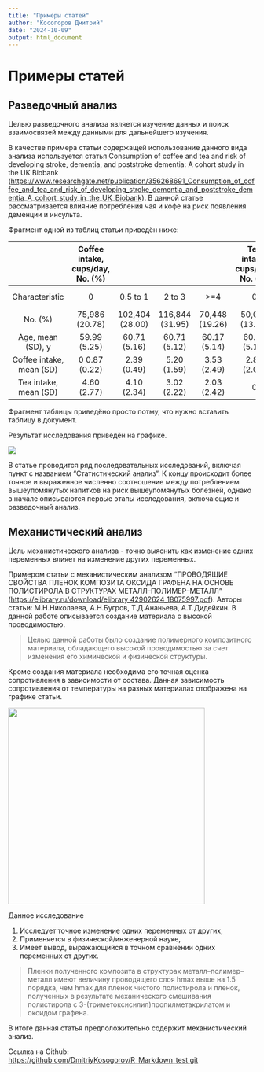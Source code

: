 ```yaml
---
title: "Примеры статей"
author: "Косогоров Дмитрий"
date: "2024-10-09"
output: html_document
---
```




# Примеры статей

## Разведочный анализ


Целью разведочного анализа является изучение данных и поиск взаимосвязей между данными для дальнейшего изучения.

В качестве примера статьи содержащей использование данного вида анализа используется статья Consumption of coffee and tea and risk of
developing stroke, dementia, and poststroke
dementia: A cohort study in the UK Biobank (<https://www.researchgate.net/publication/356268691_Consumption_of_coffee_and_tea_and_risk_of_developing_stroke_dementia_and_poststroke_dementia_A_cohort_study_in_the_UK_Biobank>). В данной статье рассматривается влияние потребления чая и кофе на риск появления деменции и инсульта. 

Фрагмент одной из таблиц статьи приведён ниже:

|                |Coffee intake, cups/day, No. (%)|      |         |                 |      Tea intake, cups/day, No. (%)  | | |                             |
|:--------------:|:--------------:|:---------------:|:---------------:|:--------------:|:--------------:|:--------------:|:---------------:|:---------------:|
| Characteristic |  0             | 0.5 to 1        | 2 to 3          | >=4            |   0            |  0.5 to 1      |  2 to 3         |   >4            |
| No. (%)        | 75,986 (20.78) | 102,404 (28.00) | 116,844 (31.95) | 70,448 (19.26) | 50,009 (13.68) | 39,311 (10.75) | 107,931 (29.51) | 168,431 (46.06) |
|Age, mean (SD), y| 59.99 (5.25)| 60.71 (5.16)| 60.71 (5.12)| 60.17 (5.14)| 60.04 (5.16)| 60.18 (5.21)| 60.59 (5.17)| 60.55 (5.15)|
|Coffee intake, mean (SD)| 0 0.87 (0.22)| 2.39 (0.49)| 5.20 (1.59)| 3.53 (2.49)| 2.83 (2.01)| 2.00 (1.61)| 1.37 (1.59)|
|Tea intake, mean (SD)| 4.60 (2.77)| 4.10 (2.34)| 3.02 (2.22)| 2.03 (2.42)| 0 |0.87 (0.22)| 2.52 (0.50)| 5.69 (1.91)|

Фрагмент таблицы приведёно просто потму, что нужно вставить таблицу в документ.

Результат исследования приведён на графике.

![](DSgraph.png)

В статье проводится ряд последовательных исследований, включая пункт с названием "Статистический анализ". К концу происходит более точное и выраженное численно соотношение между потреблением вышеупомянутых напитков на риск вышеупомянутых болезней, однако в начале описываются первые этапы исследования, включающие и разведочный анализ.


    
## Механистический анализ

Цель механистического анализа - точно выяснить как изменение одних переменных влияет на изменение других переменных.

Примером статьи с механистическим анализом "ПРОВОДЯЩИЕ СВОЙСТВА ПЛЕНОК КОМПОЗИТА ОКСИДА ГРАФЕНА
НА ОСНОВЕ ПОЛИСТИРОЛА В СТРУКТУРАХ МЕТАЛЛ–ПОЛИМЕР–МЕТАЛЛ" (<https://elibrary.ru/download/elibrary_42902624_18075997.pdf>). Авторы статьи:   М.Н.Николаева, А.Н.Бугров, Т.Д.Ананьева, А.Т.Дидейкин. В данной работе описывается создание материала с высокой проводимостью.

>Целью данной работы было создание полимерного
композитного материала, обладающего высокой
проводимостью за счет изменения его химической
и физической структуры.

Кроме создания материала необходима его точная оценка сопротивления в зависимости от состава. Данная зависимость сопротивления от температуры на разных материалах отображена на графике статьи.

![](RTgraph.png){width=400px}

Данное исследование

1. Исследует точное изменение одних переменных от других,
1. Применяется в физической/инженерной науке,
1. Имеет вывод, выражающийся в точном сравнении одних переменных от других.
  
>Пленки полученного композита в структурах металл–полимер–металл имеют величину проводящего слоя hmax
выше на 1.5 порядка, чем hmax для пленок чистого
полистирола и пленок, полученных в результате механического смешивания полистирола с 3-(триметоксисилил)пропилметакрилатом и оксидом графена.

В итоге данная статья предположительно содержит механистический анализ.


Ссылка на Github:
<https://github.com/DmitriyKosogorov/R_Markdown_test.git>

